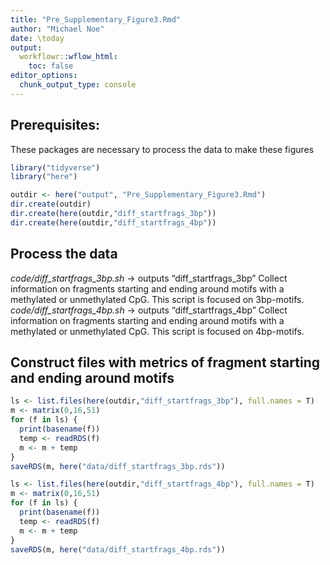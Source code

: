 ```yaml
---
title: "Pre_Supplementary_Figure3.Rmd"
author: "Michael Noe"
date: \today 
output:
  workflowr::wflow_html:
    toc: false
editor_options:
  chunk_output_type: console
---
```



## Prerequisites:

These packages are necessary to process the data to make these figures 

```r
library("tidyverse")
library("here")
```


```r
outdir <- here("output", "Pre_Supplementary_Figure3.Rmd")
dir.create(outdir)
dir.create(here(outdir,"diff_startfrags_3bp"))
dir.create(here(outdir,"diff_startfrags_4bp"))
```


## Process the data

  *code/diff_startfrags_3bp.sh* -> outputs "diff_startfrags_3bp"
    Collect information on fragments starting and ending around motifs with a methylated or unmethylated CpG. This script is focused on 3bp-motifs.
  *code/diff_startfrags_4bp.sh* -> outputs "diff_startfrags_4bp"
    Collect information on fragments starting and ending around motifs with a methylated or unmethylated CpG. This script is focused on 4bp-motifs.  


## Construct files with metrics of fragment starting and ending around motifs

```r
ls <- list.files(here(outdir,"diff_startfrags_3bp"), full.names = T)
m <- matrix(0,16,51)
for (f in ls) {
  print(basename(f))
  temp <- readRDS(f)
  m <- m + temp
}
saveRDS(m, here("data/diff_startfrags_3bp.rds"))

ls <- list.files(here(outdir,"diff_startfrags_4bp"), full.names = T)
m <- matrix(0,16,51)
for (f in ls) {
  print(basename(f))
  temp <- readRDS(f)
  m <- m + temp
}
saveRDS(m, here("data/diff_startfrags_4bp.rds"))
```
